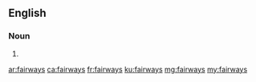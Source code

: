 ==English==

===Noun===
{{head|en|plural}}

# {{plural of|fairway|lang=en}}

[[ar:fairways]]
[[ca:fairways]]
[[fr:fairways]]
[[ku:fairways]]
[[mg:fairways]]
[[my:fairways]]